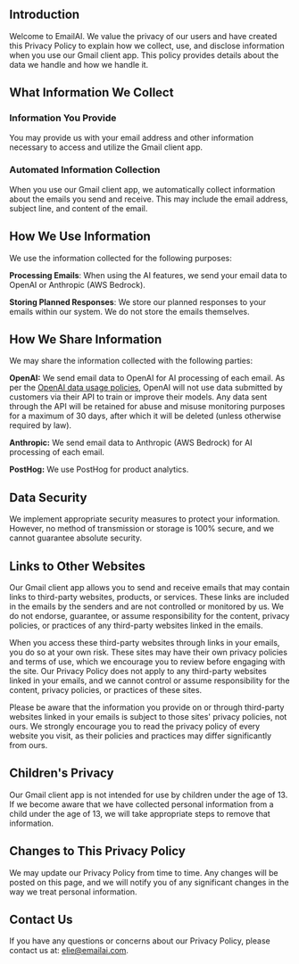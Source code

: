 ## Introduction

Welcome to EmailAI. We value the privacy of our users and have created this Privacy Policy to explain how we collect, use, and disclose information when you use our Gmail client app. This policy provides details about the data we handle and how we handle it.

## What Information We Collect

### Information You Provide

You may provide us with your email address and other information necessary to access and utilize the Gmail client app.

### Automated Information Collection

When you use our Gmail client app, we automatically collect information about the emails you send and receive. This may include the email address, subject line, and content of the email.

## How We Use Information

We use the information collected for the following purposes:

**Processing Emails**: When using the AI features, we send your email data to OpenAI or Anthropic (AWS Bedrock).

**Storing Planned Responses**: We store our planned responses to your emails within our system. We do not store the emails themselves.

## How We Share Information

We may share the information collected with the following parties:

**OpenAI:** We send email data to OpenAI for AI processing of each email. As per the [OpenAI data usage policies](https://openai.com/policies/api-data-usage-policies), OpenAI will not use data submitted by customers via their API to train or improve their models.
Any data sent through the API will be retained for abuse and misuse monitoring purposes for a maximum of 30 days, after which it will be deleted (unless otherwise required by law).

**Anthropic:** We send email data to Anthropic (AWS Bedrock) for AI processing of each email.

**PostHog:** We use PostHog for product analytics.

## Data Security

We implement appropriate security measures to protect your information. However, no method of transmission or storage is 100% secure, and we cannot guarantee absolute security.

## Links to Other Websites

Our Gmail client app allows you to send and receive emails that may contain links to third-party websites, products, or services. These links are included in the emails by the senders and are not controlled or monitored by us. We do not endorse, guarantee, or assume responsibility for the content, privacy policies, or practices of any third-party websites linked in the emails.

When you access these third-party websites through links in your emails, you do so at your own risk. These sites may have their own privacy policies and terms of use, which we encourage you to review before engaging with the site. Our Privacy Policy does not apply to any third-party websites linked in your emails, and we cannot control or assume responsibility for the content, privacy policies, or practices of these sites.

Please be aware that the information you provide on or through third-party websites linked in your emails is subject to those sites' privacy policies, not ours. We strongly encourage you to read the privacy policy of every website you visit, as their policies and practices may differ significantly from ours.

## Children's Privacy

Our Gmail client app is not intended for use by children under the age of 13. If we become aware that we have collected personal information from a child under the age of 13, we will take appropriate steps to remove that information.

## Changes to This Privacy Policy

We may update our Privacy Policy from time to time. Any changes will be posted on this page, and we will notify you of any significant changes in the way we treat personal information.

## Contact Us

If you have any questions or concerns about our Privacy Policy, please contact us at: [elie@emailai.com](mailto:elie@emailai.com).
